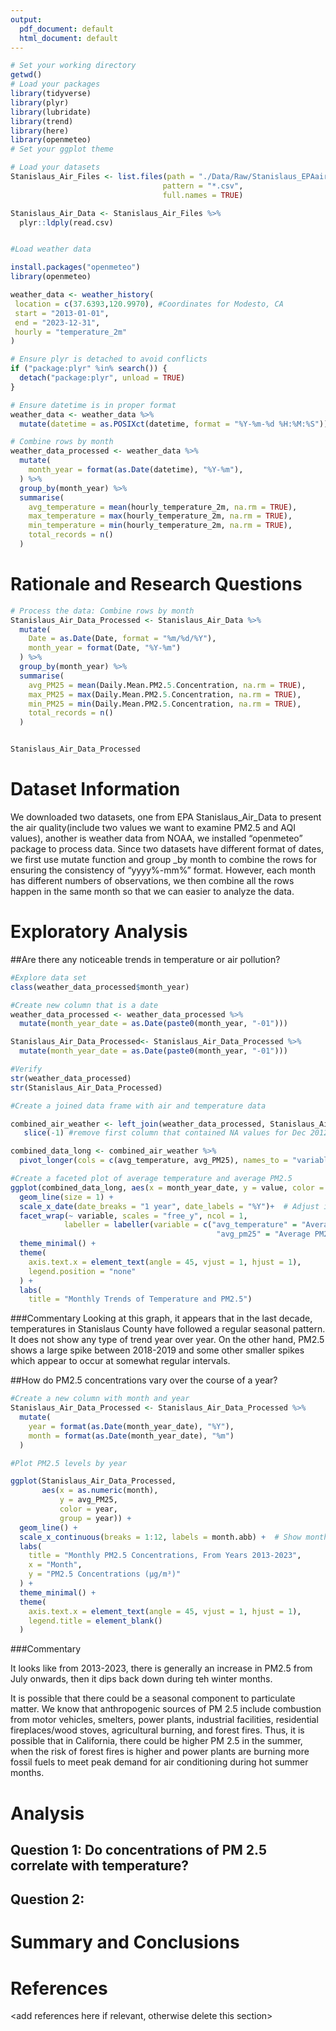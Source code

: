 ```yaml
---
output:
  pdf_document: default
  html_document: default
---
```

\newpage
\tableofcontents 
\newpage
\listoftables 
\newpage
\listoffigures 
\newpage

```r
# Set your working directory
getwd()
# Load your packages
library(tidyverse)
library(plyr)
library(lubridate)
library(trend)
library(here)
library(openmeteo)
# Set your ggplot theme

# Load your datasets
Stanislaus_Air_Files <- list.files(path = "./Data/Raw/Stanislaus_EPAair/",
                                  pattern = "*.csv",
                                  full.names = TRUE)

Stanislaus_Air_Data <- Stanislaus_Air_Files %>% 
  plyr::ldply(read.csv)


#Load weather data

install.packages("openmeteo") 
library(openmeteo)

weather_data <- weather_history(
 location = c(37.6393,120.9970), #Coordinates for Modesto, CA
 start = "2013-01-01", 
 end = "2023-12-31",
 hourly = "temperature_2m" 
)


```

```r
# Ensure plyr is detached to avoid conflicts
if ("package:plyr" %in% search()) {
  detach("package:plyr", unload = TRUE)
}

# Ensure datetime is in proper format
weather_data <- weather_data %>%
  mutate(datetime = as.POSIXct(datetime, format = "%Y-%m-%d %H:%M:%S"))

# Combine rows by month
weather_data_processed <- weather_data %>%
  mutate(
    month_year = format(as.Date(datetime), "%Y-%m"), 
  ) %>%
  group_by(month_year) %>%
  summarise(
    avg_temperature = mean(hourly_temperature_2m, na.rm = TRUE), 
    max_temperature = max(hourly_temperature_2m, na.rm = TRUE), 
    min_temperature = min(hourly_temperature_2m, na.rm = TRUE), 
    total_records = n() 
  )
```
# Rationale and Research Questions




\newpage
```r
# Process the data: Combine rows by month
Stanislaus_Air_Data_Processed <- Stanislaus_Air_Data %>%
  mutate(
    Date = as.Date(Date, format = "%m/%d/%Y"), 
    month_year = format(Date, "%Y-%m")             
  ) %>%
  group_by(month_year) %>%                   
  summarise(
    avg_PM25 = mean(Daily.Mean.PM2.5.Concentration, na.rm = TRUE),  
    max_PM25 = max(Daily.Mean.PM2.5.Concentration, na.rm = TRUE), 
    min_PM25 = min(Daily.Mean.PM2.5.Concentration, na.rm = TRUE),  
    total_records = n()                                             
  )


Stanislaus_Air_Data_Processed

```

# Dataset Information
We downloaded two datasets, one from EPA Stanislaus_Air_Data to present the air 
quality(include two values we want to examine PM2.5 and AQI values), another is 
weather data from NOAA, we installed "openmeteo” package to process data. Since 
two datasets have different format of dates, we first use mutate function and group
_by month to combine the rows for ensuring the consistency of "yyyy%-mm%" format. 
However, each month has different numbers of observations, we then combine all the 
rows happen in the same month so that we can easier to analyze the data. 


\newpage

# Exploratory Analysis 

##Are there any noticeable trends in temperature or air pollution?

```r
#Explore data set
class(weather_data_processed$month_year)

#Create new column that is a date
weather_data_processed <- weather_data_processed %>%
  mutate(month_year_date = as.Date(paste0(month_year, "-01")))

Stanislaus_Air_Data_Processed<- Stanislaus_Air_Data_Processed %>%
  mutate(month_year_date = as.Date(paste0(month_year, "-01")))

#Verify 
str(weather_data_processed)
str(Stanislaus_Air_Data_Processed)


```

```r
#Create a joined data frame with air and temperature data 

combined_air_weather <- left_join(weather_data_processed, Stanislaus_Air_Data_Processed, by = "month_year_date")%>%
   slice(-1) #remove first column that contained NA values for Dec 2012

combined_data_long <- combined_air_weather %>%
  pivot_longer(cols = c(avg_temperature, avg_PM25), names_to = "variable", values_to = "value")

#Create a faceted plot of average temperature and average PM2.5
ggplot(combined_data_long, aes(x = month_year_date, y = value, color = variable)) +
  geom_line(size = 1) +
  scale_x_date(date_breaks = "1 year", date_labels = "%Y")+  # Adjust interval
  facet_wrap(~ variable, scales = "free_y", ncol = 1, 
            labeller = labeller(variable = c("avg_temperature" = "Average Temperature (°C)", 
                                              "avg_pm25" = "Average PM2.5 (µg/m³)"))) +
  theme_minimal() +
  theme(
    axis.text.x = element_text(angle = 45, vjust = 1, hjust = 1),
    legend.position = "none"
  ) +
  labs(
    title = "Monthly Trends of Temperature and PM2.5")


```
###Commentary
Looking at this graph, it appears that in the last decade, temperatures in Stanislaus County have followed a regular seasonal pattern. It does not show any type of trend year over year. On the other hand, PM2.5 shows a large spike between 2018-2019 and some other smaller spikes which appear to occur at somewhat regular intervals. 

##How do PM2.5 concentrations vary over the course of a year? 

```r
#Create a new column with month and year
Stanislaus_Air_Data_Processed <- Stanislaus_Air_Data_Processed %>%
  mutate(
    year = format(as.Date(month_year_date), "%Y"),
    month = format(as.Date(month_year_date), "%m")
  )

#Plot PM2.5 levels by year

ggplot(Stanislaus_Air_Data_Processed, 
       aes(x = as.numeric(month), 
           y = avg_PM25, 
           color = year, 
           group = year)) +
  geom_line() +
  scale_x_continuous(breaks = 1:12, labels = month.abb) +  # Show months as x-axis labels
  labs(
    title = "Monthly PM2.5 Concentrations, From Years 2013-2023",
    x = "Month",
    y = "PM2.5 Concentrations (µg/m³)"
  ) +
  theme_minimal() +
  theme(
    axis.text.x = element_text(angle = 45, vjust = 1, hjust = 1), 
    legend.title = element_blank() 
  )
```

###Commentary

It looks like from 2013-2023, there is generally an increase in PM2.5 from July onwards, then it dips back down during teh winter months. 


It is possible that there could be a seasonal component to particulate matter. We know that anthropogenic sources of PM 2.5 include combustion from motor vehicles, smelters, power plants, industrial facilities, residential fireplaces/wood stoves, agricultural burning, and forest fires. Thus, it is possible that in California, there could be higher PM 2.5 in the summer, when the risk of forest fires is higher and power plants are burning more fossil fuels to meet peak demand for air conditioning during hot summer months. 


##
\newpage

# Analysis

## Question 1: Do concentrations of PM 2.5 correlate with temperature?

## Question 2: 
\newpage

# Summary and Conclusions


\newpage

# References
<add references here if relevant, otherwise delete this section> 
